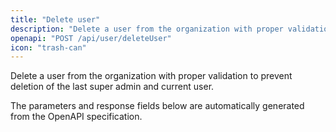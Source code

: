 ```yaml
---
title: "Delete user"
description: "Delete a user from the organization with proper validation to prevent deletion of the last super admin and current user."
openapi: "POST /api/user/deleteUser"
icon: "trash-can"
---
```


Delete a user from the organization with proper validation to prevent deletion of the last super admin and current user.

<Note>
The parameters and response fields below are automatically generated from the OpenAPI specification.
</Note>
